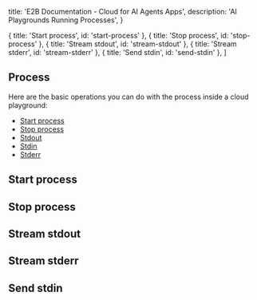   title: 'E2B Documentation - Cloud for AI Agents Apps',
  description: 'AI Playgrounds Running Processes',
}

  { title: 'Start process', id: 'start-process' },
  { title: 'Stop process', id: 'stop-process' },
  { title: 'Stream stdout', id: 'stream-stdout' },
  { title: 'Stream stderr', id: 'stream-stderr' },
  { title: 'Send stdin', id: 'send-stdin' },
]

## Process
Here are the basic operations you can do with the process inside a cloud playground:
- [Start process](/getting-started/basics#start-process)
- [Stop process](/getting-started/basics#stop-process)
- [Stdout](/getting-started/basics#stream-stdout)
- [Stdin](/getting-started/basics#send-stdin)
- [Stderr](/getting-started/basics#stream-stderr)

## Start process
<CodeGroupAutoload path="basics/process_start" isRunnable={true} />

## Stop process
<CodeGroupAutoload path="basics/process_stop" isRunnable={false} />

## Stream stdout
<CodeGroupAutoload path="basics/process_stream_stdout" isRunnable={false} />

## Stream stderr
<CodeGroupAutoload path="basics/process_stream_stderr" isRunnable={false} />

## Send stdin
<CodeGroupAutoload path="basics/process_write_stdin" isRunnable={true} />